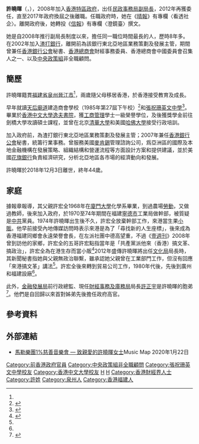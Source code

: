 {{Refimprove|time=2018-12-03T12:21:56+00:00}}
{{Infobox_officeholder
| name = 許曉暉
| native_name = Florence Hui Hiu-fai
| image name = 
| Sex = 女 
| office =  {{HKSAR}}<br/>第1任[[民政事務局|民政事務局]]副局長
| term_start= 2008年10月13日
| term_end= 2017年6月30日
| 1blankname=局長
| 1namedata=[[曾德成|曾德成]]{{to}}[[劉江華|劉江華]]
| predecessor   =
| successor     = [[陳積志|陳積志]]
| different name =
| Native place = 
| date of birth = {{birth date|1974|7|6}}
| date of death = {{death date and age|2018|12|3|1974|7|6}}<ref name="apple20181203">{{cite news|url=https://hk.news.appledaily.com/local/realtime/article/20181203/58988216|title=44歲前女高官傳患乳癌 政圈聞死訊感震驚|publisher=蘋果日報|date=2018-12-03|accessdate=2018-12-03|archive-date=2019-10-09|archive-url=https://web.archive.org/web/20191009072503/https://hk.news.appledaily.com/local/realtime/article/20181203/58988216|dead-url=no}}</ref>
| place of birth = {{CHN}}[[福建省|福建]][[泉州市|泉州]]
| party = 
| place of death = {{HKG}}
| religion = 
| spouse = {{marriage|翟普|2000|December 3, 2018|end=survived}}
| children = 2名
| relatives = 胞弟︰[[許正宇|許正宇]]
| education = [[劍橋大學|劍橋大學]]工商管理碩士<br/>[[香港中文大學|香港中文大學]][[逸夫書院|逸夫書院]]工商管理學士
| past = 
| award =
}}

'''許曉暉'''{{SBSHK}}{{JP}}（{{lang-en|Florence Hui Hiu-fai}}，{{bd|1974年|7月6日|2018年|12月3日|catIdx=Hui}}），2008年加入[[香港特區政府|香港特區政府]]，出任[[民政事務局|民政事務局]][[副局長|副局長]]，2012年再獲委任，直至2017年政府換屆之後離職。任職政府時，她在《[[晴報|晴報]]》有專欄〈看透社企〉。離開政府後，她轉投《[[信報|信報]]》有專欄〈澄鏡臺〉撰文{{r|apple20181203}}。

她是自2008年推行副局長制度以來，擔任同一職位時間最長的人，歷時8年多。在2002年加入[[渣打銀行（香港）|渣打銀行]]，離開前為該銀行東北亞地區業務策劃及發展主管，期間曾兼任[[香港銀行公會|香港銀行公會]]秘書、[[香港總商會|香港總商會]]財經事務委員、香港總商會中國委員會召集人之一、以及[[中央政策組|中央政策組]]非全職顧問。

==簡歷==
許曉暉籍貫[[福建省|福建省]][[泉州|泉州]][[晉江市|晉江市]]<ref name="根正苗紅"/>，兩歲隨父母移居香港，於香港接受教育及成長。

早年就讀[[天后廟道|天后廟道]]建造商會學校（1985年第27屆下午校）<ref>{{cite web |url=http://www.florencehui.hk/data/uploads/HK208_20181204172711_5e9cb96b2db/tiny_editor/files/%E8%A8%B1%E6%9B%89%E6%9A%89%E5%A5%B3%E5%A3%AB%E7%9B%B8%E7%89%87%E7%B4%80%E5%BF%B5%E5%86%8A.pdf |title=許曉暉女士相片紀念冊 - 喜樂耀群 |last= |first= |date= |website= |publisher=許曉暉女士紀念網站 |access-date=2019-03-04|quote=}}</ref>和[[張祝珊英文中學|張祝珊英文中學]]<ref name="apple20180430">{{cite news|url=https://hk.news.appledaily.com/local/realtime/article/20180430/58129625|title=【八方相當年】「開刀」手工好 許曉暉諗過做外科醫生|work=蘋果日報|date=2018年4月30日|accessdate=2018年5月26日|archive-date=2019年7月28日|archive-url=https://web.archive.org/web/20190728113519/https://hk.news.appledaily.com/local/realtime/article/20180430/58129625|dead-url=no}}</ref>。畢業於[[香港中文大學|香港中文大學]][[逸夫書院|逸夫書院]]，獲[[工商管理|工商管理]]學士一級榮譽學位，及後獲獎學金前往劍橋大學攻讀碩士課程，並曾在北京[[清華大學|清華大學]]和美國[[哈佛大學|哈佛大學]]接受行政培訓。

加入政府前，為渣打銀行東北亞地區業務策劃及發展主管；2007年兼任[[香港銀行公會|香港銀行公會]]秘書，統籌行業事務。曾服務美國[[麥肯錫|麥肯錫]]管理諮詢公司，爲亞洲區的國際及本地金融機構在發展策略、組織結構和營運流程等方面設計方案和提供建議，並於美國[[花旗銀行|花旗銀行]]負責經濟研究，分析北亞地區各市場的經濟動向和發展。

許曉暉於2018年12月3日離世，終年44歲{{r|apple20181203}}。

==家庭==
據報章報導，其父親許宏全1968年在[[廈門大學|廈門大學]]化學系畢業，到過農場[[勞動|勞動]]，又做過教師，後來加入政府，於1970至74年期間在福建[[寧德市|寧德市]]工業局做幹部，被質疑是[[中共|中共]]黨員。1974年許曉暉出生後不久，許宏全放棄幹部工作，來港當生果[[小販|小販]]。他早前接受內地傳媒訪問時表示來港是為了「尋找新的人生座標」，後來成為香港福建同鄉會永遠榮譽會長，在左派社團中德高望重，不過《[[壹週刊|壹週刊]]》2008年曾到訪他的家鄉，許宏全的五哥許宏點指當年是「共產黨派他來（香港）搞文革、搞政治」，許宏全為在港生存而當小販<ref name="根正苗紅">{{cite news|url=http://hk.apple.nextmedia.com/news/art/20120516/16341047|title=根正苗紅　作風甚左　父為文革先鋒 許曉暉掌管文化局恐赤化|publisher=蘋果日報|date=2012-05-16|accessdate=2012-05-16|archive-date=2017-03-05|archive-url=https://web.archive.org/web/20170305013446/http://hk.apple.nextmedia.com/news/art/20120516/16341047|dead-url=no}}</ref>2012年盛傳許曉暉將出任[[文化局_(香港)|文化局]]局長時，其新聞秘書指她與父親無政治聯繫，雖承認她父親曾在工業部門工作，但沒有回應「來港搞文革」講法<ref name="根正苗紅"/>。許宏全後來轉到貿易公司工作，1980年代後，先後到廣州和福建設廠<ref name="根正苗紅"/>。

此外，[[金融發展局|金融發展局]]前行政總監、現任[[財經事務及庫務局|財經事務及庫務局]]局長[[許正宇|許正宇]]是許曉暉的胞弟
<ref name="Singtao">{{cite news |url=https://std.stheadline.com/instant/articles/detail/1251982/%E5%8D%B3%E6%99%82-%E9%A6%99%E6%B8%AF-%E6%B6%88%E6%81%AF%E6%8C%87%E5%8A%89%E6%80%A1%E7%BF%94%E9%9B%A2%E4%BB%BB%E8%B2%A1%E5%BA%AB%E5%B1%80%E9%95%B7-%E8%A8%B1%E6%AD%A3%E5%AE%87%E6%8E%A5%E4%BB%BB |title=消息指劉怡翔離任財庫局長 許正宇接任 |newspaper=香港星島日報 |date=2020-04-21 |access-date=2020-04-21 |language=zh-hant }}</ref>。他們是自回歸以來首對姊弟先後擔任政府高官。

==參考資料==
{{reflist}}

==外部連結==
*[https://musicmap.hk/hk/event/gmo1-charity-concert 馬勒樂團1%慈善音樂會 — 致親愛的許曉暉女士]{{Wayback|url=https://musicmap.hk/hk/event/gmo1-charity-concert |date=20201109032959 }}Music Map 2020年1月22日
{{start box}}
{{s-gov}}
{{s-new|first}}
{{s-title|[[香港民政事務局|香港民政事務局]]副局長| 2008年10月13日-2017年6月30日}}
{{s-after|[[陳積志|陳積志]]}}
{{end box}}

{{Authority control}}
[[Category:前香港政府官員|Category:前香港政府官員]]
[[Category:中央政策組非全職顧問|Category:中央政策組非全職顧問]]
[[Category:張祝珊英文中學校友|Category:張祝珊英文中學校友]]
[[Category:香港中文大學校友|Category:香港中文大學校友]]
[[Category:劍橋大學校友|H]]
[[Category:香港專欄作家|H]]
[[Category:香港財經界人士|Category:香港財經界人士]]
[[Category:許姓|Category:許姓]]
[[Category:泉州人|Category:泉州人]]
[[Category:香港福建人|Category:香港福建人]]